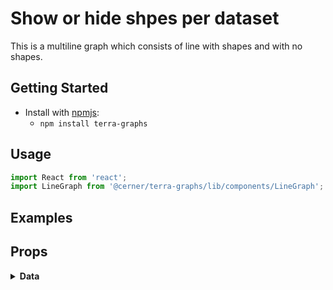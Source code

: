 
# Show or hide shpes per dataset

This is a multiline graph which consists of line with shapes and with no shapes.

## Getting Started

- Install with [npmjs](https://www.npmjs.com):
  - `npm install terra-graphs`

## Usage

```jsx
import React from 'react';
import LineGraph from '@cerner/terra-graphs/lib/components/LineGraph';
```
## Examples
<LineGraph />

## Props
<PropsTable />

<details>
<summary style={{fontSize: 24 }}>
<b>Data</b>
</summary>

### Graph Config object
<GraphConfig />

### Data object
<DataObject />
</details>
